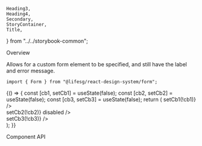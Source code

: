     Heading3,
    Heading4,
    Secondary,
    StoryContainer,
    Title,
} from "../../storybook-common";

<Meta title="Form/CustomField" component={Form.CustomField} />

<Title>Form.CustomField</Title>

<Secondary>Overview</Secondary>

Allows for a custom form element to be specified, and still have the label and error message.

```tsx
import { Form } from "@lifesg/react-design-system/form";
```

<Canvas>
    <Story name="CustomField">
        {() => {
            const [cb1, setCb1] = useState(false);
            const [cb2, setCb2] = useState(false);
            const [cb3, setCb3] = useState(false);
            return (
                <StoryContainer>
                    <Container>
                        <Form.CustomField label="This is a custom field">
                            <Checkbox
                                checked={cb1}
                                onClick={() => setCb1(!cb1)}
                            />
                        </Form.CustomField>
                        <br />
                        <Form.CustomField
                            label="This is the disabled state"
                            disabled
                        >
                            <Checkbox
                                checked={cb2}
                                onClick={() => setCb2(!cb2)}
                                disabled
                            />
                        </Form.CustomField>
                        <br />
                        <Form.CustomField
                            label="This is the error state"
                            errorMessage="Date is required"
                        >
                            <Checkbox
                                checked={cb3}
                                onClick={() => setCb3(!cb3)}
                            />
                        </Form.CustomField>
                        <br />
                    </Container>
                </StoryContainer>
            );
        }}
    </Story>
</Canvas>

<Secondary>Component API</Secondary>

<PropsTable />
